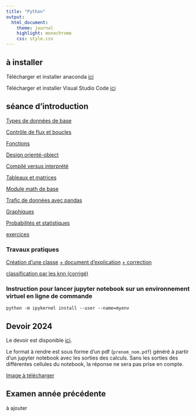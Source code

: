 ```yaml
---
title: "Python"
output:
  html_document:
    theme: journal
    highlight: monochrome
    css: style.css
---
```



## à installer 

Télécharger et installer anaconda [ici](https://www.anaconda.com/) 

Télécharger et installer Visual Studio Code [ici](https://code.visualstudio.com/) 

## séance d'introduction

[Types de données de base](http://masedki.github.io/enseignements/python/typesdonnees.html)

[Contrôle de flux et boucles](http://masedki.github.io/enseignements/python/loopflowcontrol.html)

[Fonctions](http://masedki.github.io/enseignements/python/functions.html)

[Design orienté-object](http://masedki.github.io/enseignements/python/Object_oriented_design.html)

[Compilé versus interprété](http://masedki.github.io/enseignements/python/Compiled_and_interpreted.html)

[Tableaux et matrices](http://masedki.github.io/enseignements/python/arraymatrix.html)

[Module math de base](http://masedki.github.io/enseignements/python/basicmath.html)


<!-- [Introduction](http://masedki.github.io/enseignements/python/Nb1-IntroPython.html) -->

<!-- [(correction)](http://masedki.github.io/enseignements/python/exercices_correction.html) -->

[Trafic de données avec pandas](http://masedki.github.io/enseignements/python/Nb2-PythonPandas.html)

[Graphiques](http://masedki.github.io/enseignements/python/graphics.html)

[Probabilités et statistiques](http://masedki.github.io/enseignements/python/probasstats.html)

[exercices](http://masedki.github.io/enseignements/python/exercices.html) 

<!-- [+solutions](http://masedki.github.io/enseignements/python/exercices_correction.html) -->
<!-- [Devoir 2022](http://masedki.github.io/enseignements/python/devoir_2022.pdf) -->


### Travaux pratiques

[Création d'une classe ](http://masedki.github.io/enseignements/python/class_logisticregression.html)
[ + document d'explication](http://masedki.github.io/enseignements/pdfs/python/tp_logistic.pdf) 
[ + correction](http://masedki.github.io/enseignements/python/class_logisticregression_sol.html)

[classification par les knn (corrigé)](http://masedki.github.io/enseignements/python/knn_mixture.html)



### Instruction pour lancer jupyter notebook sur un environnement virtuel en ligne de commande


`python -m ipykernel install --user --name=myenv`

<!-- ### Jeux de données  -->

<!-- [jeu de données coronary](http://masedki.github.io/enseignements/datasets/coronary.csv) -->

<!-- [jeu de données Titanic](http://masedki.github.io/enseignements/datasets/titanic-train.csv) -->

<!-- [jeu de données mixture](http://masedki.github.io/enseignements/datasets/mixture.txt) -->



## Devoir 2024

Le devoir est disponible [ici](http://masedki.github.io/enseignements/pdfs/python/devoir_python_2024.pdf). 

Le format à rendre est sous forme d'un pdf (```prenom_nom.pdf```) généré à partir d'un jupyter notebook avec les sorties des calculs. Sans les sorties des différentes cellules du notebook, la réponse ne sera pas prise en compte. 

[Image à télécharger ](http://masedki.github.io/enseignements/datasets/irm_small.jpeg)

## Examen année précédente 

à ajouter 

<!-- [Examen janvier 2024](http://masedki.github.io/enseignements/pdfs/python/examen_2024.pdf)[+ correction+solutions des exercices racine carrée et jour de naissance](http://masedki.github.io/enseignements/python/proposition_de_correction_2024.html) -->




<!-- ## Devoir de l'année dernière (2023) -->

<!-- Il est indispensable de lire et comprendre la partie 9.3.3 voire tout le chapitre 9 du livre de Bishop disponible [ici](http://masedki.github.io/enseignements/pdfs/python/Bishop_PRML.pdf) pour la réalisation du devoir.  Le devoir est disponible [ici](http://masedki.github.io/enseignements/pdfs/python/examen_python_2023.pdf). Vous pouvez travailler en binôme ou individuellement.  -->

<!-- Le format à rendre est sous forme d'un pdf (```prenom_nom.pdf``` ou ```prenom1_nom1_prenom2_nom2.pdf``` pour un binôme) généré à partir d'un jupyter notebook avec les sorties des calculs. Sans les sorties des différentes cellules du notebook, la réponse ne sera pas prise en compte.  -->
